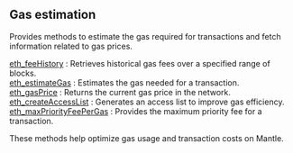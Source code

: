 
<Meta
  title="Mantle gas estimation info | dRPC"
/>

## Gas estimation

Provides methods to estimate the gas required for transactions and fetch information related to gas prices.

[eth_feeHistory](/mantle-api/gasestimation/eth_feeHistory) : Retrieves historical gas fees over a specified range of blocks. \
[eth_estimateGas](/mantle-api/gasestimation/eth_estimateGas) : Estimates the gas needed for a transaction. \
[eth_gasPrice](/mantle-api/gasestimation/eth_gasPrice) : Returns the current gas price in the network. \
[eth_createAccessList](/mantle-api/gasestimation/eth_createAccessList) : Generates an access list to improve gas efficiency. \
[eth_maxPriorityFeePerGas](/mantle-api/gasestimation/eth_maxPriorityFeePerGas) : Provides the maximum priority fee for a transaction.

These methods help optimize gas usage and transaction costs on Mantle.

<Space h={16} />
<GetStarted />
